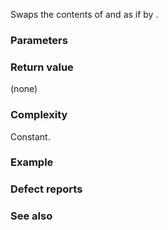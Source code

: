 {{cpp/container/vector_bool/title|swap}}
{{cpp/container/vector_bool/navbar}}
{{ddcla|header=vector|constexpr=c++20|
static void swap( reference x, reference y );
}}

Swaps the contents of {{c|x}} and {{c|y}} as if by {{c|1=bool b = x; x = y; y = b;}}.

===Parameters===
{{par begin}}
{{par|x|{{rlpt|/|std::vector}}{{c/core|&lt;bool&gt;::}}{{rlpt|reference}} value to swap with {{c|y}}}}
{{par|y|{{rlpt|/|std::vector}}{{c/core|&lt;bool&gt;::}}{{rlpt|reference}} value to swap with {{c|x}}}}
{{par end}}

===Return value===
(none)

===Complexity===
Constant.

===Example===
{{example
|code=
#include &lt;iostream&gt;
#include &lt;vector&gt;

void println(std::string_view fmt, std::vector&lt;bool&gt; const&amp; vb = {})
{
    for (std::cout &lt;&lt; fmt; bool const e : vb)
        std::cout &lt;&lt; e &lt;&lt; ' ';
    std::cout &lt;&lt; '\n';
}

int main()
{
    println("swap elements of the same vector:");
    std::vector&lt;bool&gt; x{1, 0};
    println("before swap, x: ", x);
    x.swap(x[0], x[1]); // same as std::vector&lt;bool&gt;::swap(x[0], x[1]);
    println("after swap,  x: ", x);
 
    println("swap elements of two different vectors:");
    std::vector&lt;bool&gt; y{0, 0, 1};
    println("before swap, x: ", x);
    println("before swap, y: ", y);
    y.swap(x[0], y[2]); // same as std::vector&lt;bool&gt;::swap(x[0], y[2]);
    println("after swap,  x: ", x);
    println("after swap,  y: ", y);
}
|output=
swap elements of the same vector:
before swap, x: 1 0 
after swap,  x: 0 1 
swap elements of two different vectors:
before swap, x: 0 1 
before swap, y: 0 0 1 
after swap,  x: 1 1 
after swap,  y: 0 0 0
}}

===Defect reports===
{{dr list begin}}
{{dr list item|wg=lwg|dr=814|std=C++98|before=the description of this member function was missing|after=added}}
{{dr list end}}

===See also===
{{dsc begin}}
{{dsc class|cpp/container/vector bool/reference|proxy class representing a reference to a single {{c/core|bool}}}}
{{dsc inc|cpp/container/dsc swap|vector}}
{{dsc inc|cpp/container/dsc swap2|vector}}
{{dsc end}}

{{langlinks|de|es|fr|it|ja|pt|ru|zh}}